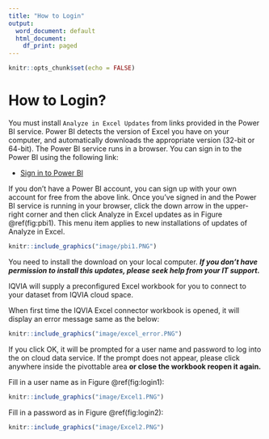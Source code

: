 ```yaml
---
title: "How to Login"
output:
  word_document: default
  html_document:
    df_print: paged
---
```



```r
knitr::opts_chunk$set(echo = FALSE)
```


# How to Login?

You must install `Analyze in Excel Updates` from links provided in the Power BI service. Power BI detects the version of Excel you have on your computer, and automatically downloads the appropriate version (32-bit or 64-bit). The Power BI service runs in a browser. You can sign in to the Power BI using the following link:

* [Sign in to Power BI](https://app.powerbi.com)

If you don't have a Power BI account, you can sign up with your own account for free from the above link. Once you've signed in and the Power BI service is running in your browser, click the down arrow in the upper-right corner and then click Analyze in Excel updates as in Figure \@ref(fig:pbi1). This menu item applies to new installations of updates of Analyze in Excel.

```r

knitr::include_graphics("image/pbi1.PNG")
```

You need to install the download on your local computer. *__If you don't have permission to install this updates, please seek help from your IT support.__*

IQVIA will supply a preconfigured Excel workbook for you to connect to your dataset from IQVIA cloud space.

When first time the IQVIA Excel connector workbook is opened, it will display an error message same as the below:


```r

knitr::include_graphics("image/excel_error.PNG")

```

If you click OK, it will be prompted for a user name and password to log into the on cloud data service. If the prompt does not appear, please click anywhere inside the pivottable area __or close the workbook reopen it again.__

Fill in a user name as in Figure \@ref(fig:login1):
```r

knitr::include_graphics("image/Excel1.PNG")

```

Fill in a password as in Figure \@ref(fig:login2):
```r

knitr::include_graphics("image/Excel2.PNG")

```

